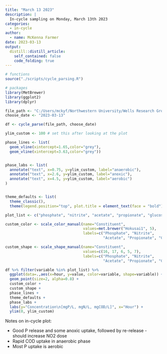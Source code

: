 ```yaml
---
title: "March 13 2023"
description: |
  In-cycle sampling on Monday, March 13th 2023
categories:
  - in-cycle
author:
  - name: McKenna Farmer
date: 2023-03-13
output:
  distill::distill_article:
    self_contained: false
    code_folding: true
---
```



```r

# functions
source("./scripts/cycle_parsing.R")

# packages
library(MetBrewer)
library(ggplot2)
library(dplyr)

```


```r
file_path <- "C:/Users/mckyf/Northwestern University/Wells Research Group - CANDO+P Reactor/04 Performance data/cycle_results_2023.xlsx"
choose_date <- "2023-03-13"

df <- cycle_parse(file_path, choose_date)
```



```r


ylim_custom <- 100 # set this after looking at the plot

phase_lines <- list(
  geom_vline(xintercept=1.65,color="grey"),
  geom_vline(xintercept=3.63,color="grey"))


phase_labs <- list(
  annotate("text", x=0.75, y=ylim_custom, label="anaerobic"),
  annotate("text", x=2.6, y=ylim_custom, label="anoxic"),
  annotate("text", x=4.5, y=ylim_custom, label="aerobic")
)


theme_defaults <- list(
  theme_classic(),
  theme(legend.position="top", plot.title = element_text(face = "bold")))


```


```r
plot_list <- c("phosphate", "nitrite", "acetate", "propionate", "glucose")

custom_color <- scale_color_manual(name="Constituent",
                                   values=met.brewer("Hokusai1", 5),
                                   labels=c("Phosphate", "Nitrite",
                                            "Acetate", "Propionate", "Glucose"))

custom_shape <- scale_shape_manual(name="Constituent",
                                   values=c(16, 17, 6, 5, 7),
                                   labels=c("Phosphate", "Nitrite",
                                            "Acetate", "Propionate", "Glucose"))

df %>% filter(variable %in% plot_list) %>%
  ggplot(data=.,aes(x=hour, y=value, color=variable, shape=variable)) +
  geom_point(size=2, alpha=0.8) +
  custom_color +
  custom_shape +
  phase_lines +
  theme_defaults +
  phase_labs +
  labs(y="Concentration\n[mgP/L, mgN/L, mgCOD/L]", x="Hour") +
  ylim(0, ylim_custom)

```

Notes on in-cycle plot:

* Good P release and some anoxic uptake, followed by re-release - should increase NO2 dose
* Rapid COD uptake in anaerobic phase
* Most P uptake is aerobic

